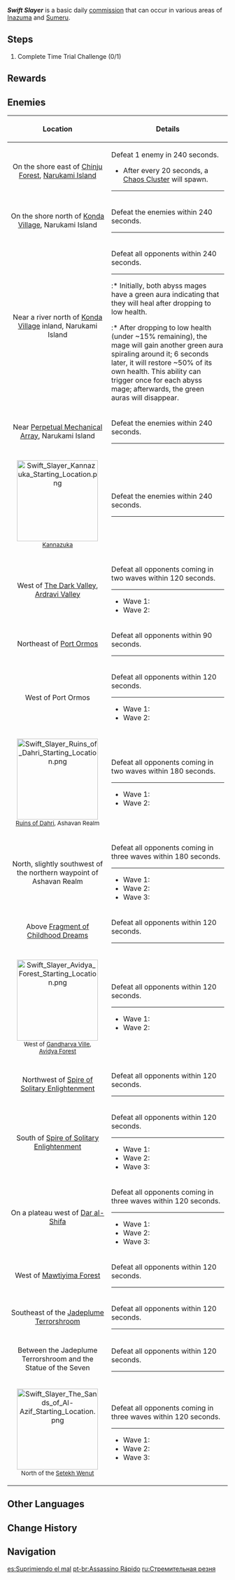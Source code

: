 {{Quest Infobox
|id             = 
|type           = Commission
|image          = Commission Swift Slayer.png
|caption        = Narukami Island version
|startLocation  = [[Teyvat]]
|other          = *AR-Dependent Rewards
|characters     = Traveler
}}
'''''Swift Slayer''''' is a basic daily [[commission]] that can occur in various areas of [[Inazuma]] and [[Sumeru]].

==Steps==
{{Quest Description|A band of rogues has appeared out in the wild, threatening the safety of the surrounding area. Head over there and take them out.}}
#Complete Time Trial Challenge (0/1)

==Rewards==
{{Commission Rewards|full}}

==Enemies==
{{Stub|Add locations in gallery. Current locations aren't much precise}}
{| class="wikitable"
!Location||Details
|-
|<center>On the shore east of [[Chinju Forest]], [[Narukami Island]]</center>
|Defeat 1 enemy in 240 seconds.
* After every 20 seconds, a [[Chaos Cluster]] will spawn.
----
{{Enemy List|Kairagi: Dancing Thunder}}
|-
|<center>On the shore north of [[Konda Village]], Narukami Island</center>
|Defeat the enemies within 240 seconds.
----
{{Enemy List|Thunderhelm Lawachurl/leader-[[attendant]] [[aura]];Electro Samachurl*2/optional to defeat}}
|-
|<center>Near a river north of [[Konda Village]] inland, Narukami Island</center>
|Defeat all opponents within 240 seconds.
----
{{Enemy List|Pyro Abyss Mage;Electro Abyss Mage}}
:* Initially, both abyss mages have a green aura indicating that they will heal after dropping to low health.
:* After dropping to low health (under ~15% remaining), the mage will gain another green aura spiraling around it; 6 seconds later, it will restore ~50% of its own health. This ability can trigger once for each abyss mage; afterwards, the green auras will disappear.
|-
|<center>Near [[Perpetual Mechanical Array]], Narukami Island</center>
|Defeat the enemies within 240 seconds.
----
{{Enemy List|Fatui Electro Cicin Mage/green leader-[[attendant]] [[aura]];Treasure Hoarders: Marksman*2/optional to defeat}}
|-
|<center>[[File:Swift Slayer Kannazuka Starting Location.png|185px]]<br /><small>[[Kannazuka]]</small></center>
|Defeat the enemies within 240 seconds.
----
{{Enemy List|Fatui Pyro Agent/green leader-[[attendant]] [[aura]];Fatui Skirmisher - Anemoboxer Vanguard;Fatui Skirmisher - Electrohammer Vanguard}}
|-
|<center>West of [[The Dark Valley]], [[Ardravi Valley]]</center>
|Defeat all opponents coming in two waves within 120 seconds.
----
* Wave 1: {{Enemy List|Eremite Daythunder;Eremite Linebreaker*2}}
* Wave 2: {{Enemy List|Eremite Sunfrost;Eremite Sword-Dancer*2}}
|-
|<center>Northeast of [[Port Ormos]]</center>
|Defeat all opponents within 90 seconds.
----
{{Enemy List|Electro Abyss Mage; Pyro Abyss Mage}}
|-
|<center>West of Port Ormos</center>
|Defeat all opponents within 120 seconds.
----
* Wave 1: {{Enemy List|Winged Cryoshroom; Whirling Electro Fungus * 2}}
* Wave 2: {{Enemy List|Winged Dendroshroom; Stretchy Pyro Fungus * 2}}
|-
|<center>[[File:Swift Slayer Ruins of Dahri Starting Location.png|185px]]<br /><small>[[Ruins of Dahri]], Ashavan Realm</small></center>
|Defeat all opponents coming in two waves within 180 seconds.
----
* Wave 1: {{Enemy List|Dendro Specter*2;Electro Specter}}
* Wave 2: {{Enemy List|Dendro Specter;Electro Specter*2}}
|-
|<center>North, slightly southwest of the northern waypoint of Ashavan Realm</center>
|Defeat all opponents coming in three waves within 180 seconds.
----
* Wave 1: {{Enemy List|Eremite Axe Vanguard*2}}
* Wave 2: {{Enemy List|Eremite Ravenbeak Halberdier*2;Eremite Crossbow}}
* Wave 3: {{Enemy List|Eremite Desert Clearwater;Eremite Crossbow}}
|-
|<center>Above [[Fragment of Childhood Dreams]]</center>
|Defeat all opponents within 120 seconds.
----
{{Enemy List|Winged Dendroshroom;Whirling Electro Fungus*2;Stretchy Anemo Fungus*2}}
|-
|<center>[[File:Swift Slayer Avidya Forest Starting Location.png|185px]]<br /><small>West of [[Gandharva Ville]],<br />[[Avidya Forest]]</small></center>
|Defeat all opponents within 120 seconds.
----
* Wave 1: {{Enemy List|Eremite Axe Vanguard*2; Eremite Crossbow}}
* Wave 2: {{Enemy List|Eremite Daythunder/[[leader]] aura; Eremite Crossbow/[[attendant]] aura}}
|-
|<center>Northwest of [[Spire of Solitary Enlightenment]]</center>
|Defeat all opponents within 120 seconds.
----
{{Enemy List|Grounded Hydroshroom;Stretchy Anemo Fungus*2;Stretchy Pyro Fungus*2}}
|-
|<center>South of [[Spire of Solitary Enlightenment]]</center>
|Defeat all opponents within 120 seconds.
----
* Wave 1: {{Enemy List|Treasure Hoarders: Scout*2;Treasure Hoarders: Marksman*2}}
* Wave 2: {{Enemy List|Treasure Hoarders: Pyro Potioneer*2;Treasure Hoarders: Cryo Potioneer;Treasure Hoarders: Crusher}}
* Wave 3: {{Enemy List|Treasure Hoarders: Marksman*2;Treasure Hoarders: Gravedigger;Treasure Hoarders: Seaman}}
|-
|<center>On a plateau west of [[Dar al-Shifa]]</center>
|Defeat all opponents coming in three waves within 120 seconds.
----
* Wave 1: {{Enemy List|Eremite Axe Vanguard*2}}
* Wave 2: {{Enemy List|Eremite Ravenbeak Halberdier*2;Eremite Crossbow}}
* Wave 3: {{Enemy List|Eremite Desert Clearwater;Eremite Crossbow}}
|-
|<center>West of [[Mawtiyima Forest]]</center>
|Defeat all opponents within 120 seconds.
----
{{Enemy List|Electrohammer Vanguard; Cryogunner Legionnaire; Hydrogunner Legionnaire}}
|-
|<center>Southeast of the [[Jadeplume Terrorshroom]]</center>
|Defeat all opponents within 120 seconds.
----
{{Enemy List|Ruin Drake: Earthguard}}
|-
|<center>Between the Jadeplume Terrorshroom and the Statue of the Seven</center>
|Defeat all opponents within 120 seconds.
----
{{Enemy List|Grounded Hydroshroom; Stretchy Pyro Fungus * 2; Stretchy Geo Fungus * 3}}
|-
|<center>[[File:Swift Slayer The Sands of Al-Azif Starting Location.png|185px]]<br /><small>North of the [[Setekh Wenut]]</small></center>
|Defeat all opponents coming in three waves within 120 seconds.
----
* Wave 1: {{Enemy List|Eremite Axe Vanguard*2}}
* Wave 2: {{Enemy List|Eremite Ravenbeak Halberdier*2;Eremite Crossbow}}
* Wave 3: {{Enemy List|Eremite Desert Clearwater;Eremite Crossbow}}
|}

==Other Languages==
{{Other Languages
|en      = Swift Slayer
|zhs     = 走马斩群魔
|zhs_rm  = Zǒumǎ Zhǎn Qún Mó
|zht     = 走馬斬群魔
|zht_rm  = Zǒumǎ Zhǎn Qún Mó
|zh_tl   = Slicing Groups of Monsters on Horseback
|ja      = 諸悪退散
|ja_rm   = Shoaku Taisan
|ja_tl   = Dispersal of All Evil
|ko      = 말을 타고 마물 처치하기
|ko_rm   = Mal-eul Tago Mamul Cheochihagi
|ko_tl   = Defeat Monsters On Horseback
|es      = Suprimiendo el mal
|es_tl   = Suppressing Evil
|fr      = Un petit massacre rapide
|fr_tl   = A Quick Little Massacre
|ru      = Стремительная резня
|ru_tl   = Swift Slaughter
|th      = ปราบปรามฝูงมอนสเตอร์
|th_rm   = 
|th_tl   = Slaying Monster Swarms
|vi      = Trảm Ma Vật
|vi_tl   = 
|de      = Schneller Jäger
|de_tl   = Swift Hunter
|id      = Membasmi Secepat Kilat
|id_tl   = Slaying as Fast as Lightning
|pt      = Assassino Rápido
|pt_tl   = 
|tr      = Hızlı Katil
|tr_tl   = 
|it      = Annientamento rapido
|it_tl   = Swift Annihilation
}}

==Change History==
{{Change History|2.0}}

==Navigation==
{{Commission Navbox|Basic}}

[[es:Suprimiendo el mal]]
[[pt-br:Assassino Rápido]]
[[ru:Стремительная резня]]
